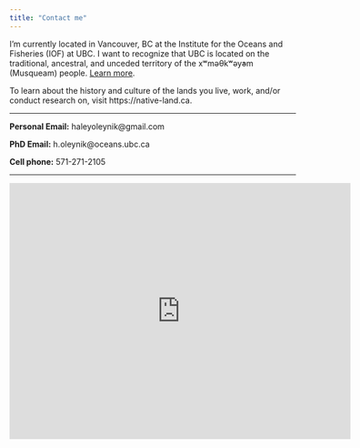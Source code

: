 ```yaml
---
title: "Contact me"
---
```


I'm currently located in Vancouver, BC at the Institute for the Oceans and Fisheries (IOF) at UBC. I want to recognize that UBC is located on the traditional, ancestral, and unceded territory of the xʷməθkʷəy̓əm (Musqueam) people. [Learn more](https://indigenous.ubc.ca/indigenous-engagement/musqueam-and-ubc/).

To learn about the history and culture of the lands you live, work, and/or conduct research on, visit https://native-land.ca. 

-----------------

**Personal Email:** haleyoleynik@gmail.com  

**PhD Email:** h.oleynik@oceans.ubc.ca 

**Cell phone:** 571-271-2105 

-----------------

<iframe src="https://www.google.com/maps/embed?pb=!1m18!1m12!1m3!1d2603.6802975353903!2d-123.25347988438665!3d49.263505279329266!2m3!1f0!2f0!3f0!3m2!1i1024!2i768!4f13.1!3m3!1m2!1s0x548672c9fda34a57%3A0xa65f924a3fe093a!2sInstitute%20for%20the%20Oceans%20and%20Fisheries!5e0!3m2!1sen!2sca!4v1650306487359!5m2!1sen!2sca" width="600" height="450" style="border:0;" allowfullscreen="" loading="lazy" referrerpolicy="no-referrer-when-downgrade"></iframe>